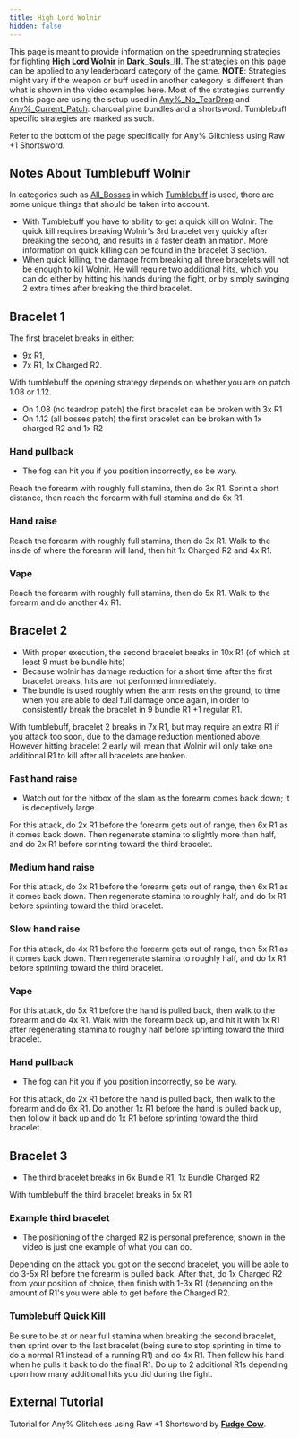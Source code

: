 ```yaml
---
title: High Lord Wolnir
hidden: false
---
```



This page is meant to provide information on the speedrunning strategies for fighting **High Lord Wolnir** in [**Dark\_Souls\_III**](/darksouls3). The strategies on this page can be applied to any leaderboard category of the game.
**NOTE**: Strategies might vary if the weapon or buff used in another category is different than what is shown in the video examples here. Most of the strategies currently on this page are using the setup used in [Any%_No_TearDrop](/darksouls3/any-no-teardrop) and [Any%_Current_Patch](/darksouls3/any-current-patch): charcoal pine bundles and a shortsword. Tumblebuff specific strategies are marked as such.

Refer to the bottom of the page specifically for Any% Glitchless using Raw +1 Shortsword.

## Notes About Tumblebuff Wolnir

In categories such as [All_Bosses](/darksouls3/all-bosses) in which [Tumblebuff](/darksouls3/tumblebuff) is used, there are some unique things that should be taken into account.

- With Tumblebuff you have to ability to get a quick kill on Wolnir. The quick kill requires breaking Wolnir's 3rd bracelet very quickly after breaking the second, and results in a faster death animation. More information on quick killing can be found in the bracelet 3 section.
- When quick killing, the damage from breaking all three bracelets will not be enough to kill Wolnir. He will require two additional hits, which you can do either by hitting his hands during the fight, or by simply swinging 2 extra times after breaking the third bracelet.

## **Bracelet 1**

The first bracelet breaks in either:

- 9x R1,
- 7x R1, 1x Charged R2.

With tumblebuff the opening strategy depends on whether you are on patch 1.08 or 1.12.

- On 1.08 (no teardrop patch) the first bracelet can be broken with 3x R1
- On 1.12 (all bosses patch) the first bracelet can be broken with 1x charged R2 and 1x R2

### **Hand pullback**

- The fog can hit you if you position incorrectly, so be wary.

<YouTube id="https://www.youtube.com/watch?v=V0CMUUQbk7s" />

Reach the forearm with roughly full stamina, then do 3x R1. Sprint a short distance, then reach the forearm with full stamina and do 6x R1.

### **Hand raise**

<YouTube id="https://www.youtube.com/watch?v=2IlJPcaLmRY" />

Reach the forearm with roughly full stamina, then do 3x R1. Walk to the inside of where the forearm will land, then hit 1x Charged R2 and 4x R1.

### **Vape**

Reach the forearm with roughly full stamina, then do 5x R1. Walk to the forearm and do another 4x R1.

<YouTube id="https://www.youtube.com/watch?v=kCjsf9kWCW0" />

## **Bracelet 2**

- With proper execution, the second bracelet breaks in 10x R1 (of which at least 9 must be bundle hits)
- Because wolnir has damage reduction for a short time after the first bracelet breaks, hits are not performed immediately.
- The bundle is used roughly when the arm rests on the ground, to time when you are able to deal full damage once again, in order to consistently break the bracelet in 9 bundle R1 +1 regular R1.

With tumblebuff, bracelet 2 breaks in 7x R1, but may require an extra R1 if you attack too soon, due to the damage reduction mentioned above. However hitting bracelet 2 early will mean that Wolnir will only take one additional R1 to kill after all bracelets are broken.

### **Fast hand raise**

<YouTube id="https://www.youtube.com/watch?v=BP-DlY32aps" />

- Watch out for the hitbox of the slam as the forearm comes back down; it is deceptively large.

For this attack, do 2x R1 before the forearm gets out of range, then 6x R1 as it comes back down. Then regenerate stamina to slightly more than half, and do 2x R1 before sprinting toward the third bracelet.

### **Medium hand raise**

<YouTube id="https://www.youtube.com/watch?v=3NDBSUupCYo" />

For this attack, do 3x R1 before the forearm gets out of range, then 6x R1 as it comes back down. Then regenerate stamina to roughly half, and do 1x R1 before sprinting toward the third bracelet.

### **Slow hand raise**

<YouTube id="https://www.youtube.com/watch?v=Y-psAr2oIks" />

For this attack, do 4x R1 before the forearm gets out of range, then 5x R1 as it comes back down. Then regenerate stamina to roughly half, and do 1x R1 before sprinting toward the third bracelet.

### **Vape**

<YouTube id="https://www.youtube.com/watch?v=hw1dEYEZ2eE" />

For this attack, do 5x R1 before the hand is pulled back, then walk to the forearm and do 4x R1. Walk with the forearm back up, and hit it with 1x R1 after regenerating stamina to roughly half before sprinting toward the third bracelet.

### **Hand pullback**

<YouTube id="https://www.youtube.com/watch?v=OQzv3DvuMuo" />

- The fog can hit you if you position incorrectly, so be wary.

For this attack, do 2x R1 before the hand is pulled back, then walk to the forearm and do 6x R1. Do another 1x R1 before the hand is pulled back up, then follow it back up and do 1x R1 before sprinting toward the third bracelet.

## **Bracelet 3**

- The third bracelet breaks in 6x Bundle R1, 1x Bundle Charged R2

With tumblebuff the third bracelet breaks in 5x R1

### **Example third bracelet**

<YouTube id="https://www.youtube.com/watch?v=QkROIZXi0_8" />

- The positioning of the charged R2 is personal preference; shown in the video is just one example of what you can do.

Depending on the attack you got on the second bracelet, you will be able to do 3-5x R1 before the forearm is pulled back.
After that, do 1x Charged R2 from your position of choice, then finish with 1-3x R1 (depending on the amount of R1's you were able to get before the Charged R2.

### **Tumblebuff Quick Kill**

<YouTube id="https://youtu.be/Fc2-XZ9p8rM" />

Be sure to be at or near full stamina when breaking the second bracelet, then sprint over to the last bracelet (being sure to stop sprinting in time to do a normal R1 instead of a running R1) and do 4x R1. Then follow his hand when he pulls it back to do the final R1. Do up to 2 additional R1s depending upon how many additional hits you did during the fight.

## External Tutorial

Tutorial for Any% Glitchless using Raw +1 Shortsword by [**Fudge Cow**](https://youtube.com/channel/UCE7iRz8CWz7RQdsNDWVfc9g).

<YouTube id="https://www.youtube.com/watch?v=EShW-EzMBok" />
